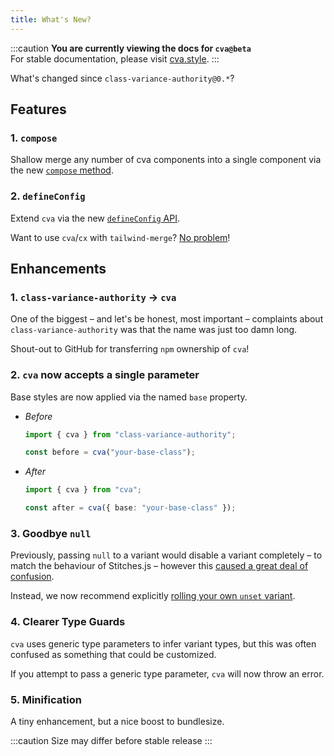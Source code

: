 ```yaml
---
title: What's New?
---
```


:::caution
**You are currently viewing the docs for `cva@beta`**  
For stable documentation, please visit [cva.style](https://cva.style).
:::

What's changed since `class-variance-authority@0.*`?

## Features

### 1. `compose`

Shallow merge any number of cva components into a single component via the new [`compose` method](/getting-started/composing-components).

### 2. `defineConfig`

Extend `cva` via the new [`defineConfig` API](/api-reference#defineconfig).

Want to use `cva`/`cx` with `tailwind-merge`? [No problem](/getting-started/installation#handling-style-conflicts)!

## Enhancements

### 1. `class-variance-authority` → `cva`

One of the biggest – and let's be honest, most important – complaints about `class-variance-authority` was that the name was just too damn long.

Shout-out to GitHub for transferring `npm` ownership of `cva`!

### 2. `cva` now accepts a single parameter

Base styles are now applied via the named `base` property.

- _Before_

  ```ts
  import { cva } from "class-variance-authority";

  const before = cva("your-base-class");
  ```

- _After_

  ```ts
  import { cva } from "cva";

  const after = cva({ base: "your-base-class" });
  ```

### 3. Goodbye `null`

Previously, passing `null` to a variant would disable a variant completely – to match the behaviour of Stitches.js – however this [caused a great deal of confusion](https://github.com/joe-bell/cva/discussions/97).

Instead, we now recommend explicitly [rolling your own `unset` variant](/getting-started/variants#disabling-variants).

### 4. Clearer Type Guards

`cva` uses generic type parameters to infer variant types, but this was often confused as something that could be customized.

If you attempt to pass a generic type parameter, `cva` will now throw an error.

### 5. Minification

A tiny enhancement, but a nice boost to bundlesize.

:::caution
Size may differ before stable release
:::
